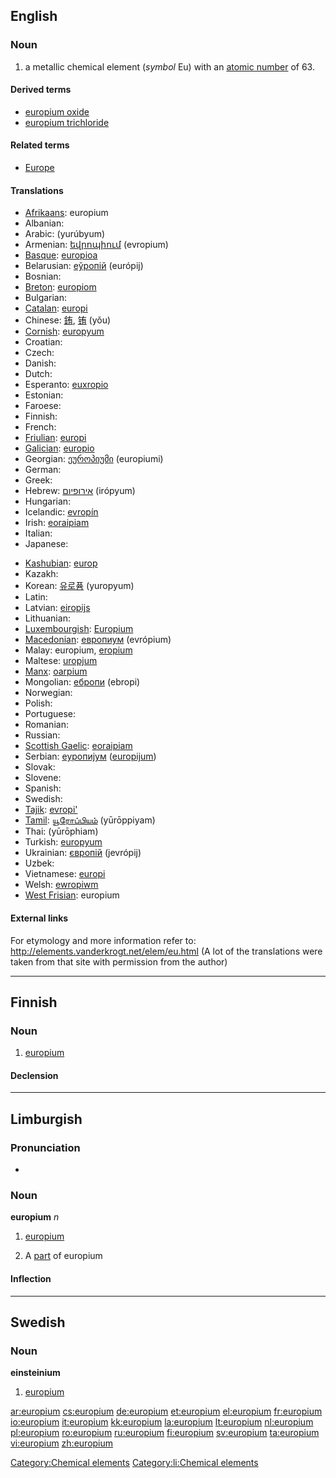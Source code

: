 {{also|Europium}}
==English==
{{elements|Eu|samarium|Sm|gadolinium|Gd}}

===Noun===
{{en-noun|-}}
{{wikipedia}}

# a metallic chemical element (''symbol'' Eu) with an [[atomic number]] of 63.

====Derived terms====
* [[europium oxide]]
* [[europium trichloride]]

====Related terms====
* [[Europe]]<!--from which "europium" is derived-->

====Translations====
{{trans-top|chemical element}}
* [[Afrikaans]]: europium
* Albanian: {{t-|sq|europ|xs=Albanian}}
* Arabic: {{Arab|[[يروبيوم]]}} (yurúbyum) {{m}}
* Armenian: [[եվրոպիում]] (evropium)
* [[Basque]]: [[europioa]]
* Belarusian: [[еўропiй]] (európij) {{m}}
* Bosnian: {{t-|bs|europij}}
* [[Breton]]: [[europiom]]
* Bulgarian: {{t-|bg|европий|m|tr=evrópij|sc=Cyrl}}
* [[Catalan]]: [[europi]]
* Chinese: [[銪]], [[铕]] (yǒu)
* [[Cornish]]: [[europyum]]
* Croatian: {{t-|hr|europij}}
* Czech: {{t+|cs|europium}}
* Danish: {{t-|da|europium}}
* Dutch: {{t+|nl|europium|n}}
* Esperanto: [[euxropio]]
* Estonian: {{t-|et|euroopium}}
* Faroese: {{t-|fo|europium|xs=Faroese}}
* Finnish: {{t+|fi|europium}}
* French: {{t+|fr|europium|m}}
* [[Friulian]]: [[europi]]
* [[Galician]]: [[europio]]
* Georgian: [[ეუროპიუმი]] (europiumi)
* German: {{t+|de|Europium|n}}
* Greek: {{t+|el|ευρώπιο|n|tr=evrópio|sc=Grek}}
* Hebrew: [[אירופיום]] (irópyum)
* Hungarian: {{t+|hu|európium}}
* Icelandic: [[evropín]]
* Irish: [[eoraipiam]]
* Italian: {{t+|it|europio|m}}
* Japanese: {{t+|ja|ユウロピウム|tr=yūropiumu|sc=Jpan}}
{{trans-mid}}
* [[Kashubian]]: [[europ]]
* Kazakh: {{t-|kk|европий|tr=evropii|sc=Cyrl|xs=Kazakh}}
* Korean: [[유로퓸]] (yuropyum)
* Latin: {{t+|la|europium}}
* Latvian: [[eiropijs]]
* Lithuanian: {{t+|lt|europis|xs=Lithuanian}}
* [[Luxembourgish]]: [[Europium]]
* [[Macedonian]]: [[европиум]] (evrópium) {{m}}
* Malay: europium, [[eropium]]
* Maltese: [[uropjum]]
* [[Manx]]: [[oarpium]]
* Mongolian: [[ебропи]] (ebropi)
* Norwegian: {{t-|no|europium}}
* Polish: {{t+|pl|europ|m}}
* Portuguese: {{t+|pt|európio|m}}
* Romanian: {{t+|ro|europiu|n}}
* Russian: {{t+|ru|европий|m|tr=jevrópij|sc=Cyrl}}
* [[Scottish Gaelic]]: [[eoraipiam]]
* Serbian: [[еуропиjум]] ([[europijum]]) {{m}}
* Slovak: {{t-|sk|europium}}
* Slovene: {{t+|sl|evropij}}
* Spanish: {{t+|es|europio|m}}
* Swedish: {{t+|sv|europium|n}}
* [[Tajik]]: [[evropi']]
* [[Tamil]]: [[யூரோப்பியம்]] (yūrōppiyam)
* Thai: {{Thai|[[ยูโรเพียม]]}} (yūrōphiam)
* Turkish: [[europyum]]
* Ukrainian: [[європiй]] (jevrópij) {{m}}
* Uzbek: {{t-|uz|европий|tr=evropiy|sc=Cyrl|xs=Uzbek}}
* Vietnamese: [[europi]]
* Welsh: [[ewropiwm]]
* [[West Frisian]]: europium
{{trans-bottom}}

====External links====
For etymology and more information refer to:
http://elements.vanderkrogt.net/elem/eu.html
(A lot of the translations were taken from that site with permission from the author)

[[Category:Chemical elements]]

----

==Finnish==
{{wikipedia|lang=fi}}

===Noun===
{{infl|fi|noun}}

# {{element|lang=fi}} [[#English|europium]]

====Declension====
{{fi-decl-risti|europium}}

----

==Limburgish==

===Pronunciation===
* {{IPA|[øː˧ˈʁoː˨pjɔ˧m]|lang=li}}

===Noun===
'''europium''' ''n''

# {{uncountable|lang=li}} [[europium#English|europium]]
# A [[part]] of europium

====Inflection====
{{li-noun-um|europi}}

[[Category:li:Chemical elements]]

----

==Swedish==

===Noun===
{{sv-noun-unc-irreg-n|2=europiet}}
'''einsteinium''' {{n}}

# {{element|lang=sv}} [[#English|europium]]

[[ar:europium]]
[[cs:europium]]
[[de:europium]]
[[et:europium]]
[[el:europium]]
[[fr:europium]]
[[io:europium]]
[[it:europium]]
[[kk:europium]]
[[la:europium]]
[[lt:europium]]
[[nl:europium]]
[[pl:europium]]
[[ro:europium]]
[[ru:europium]]
[[fi:europium]]
[[sv:europium]]
[[ta:europium]]
[[vi:europium]]
[[zh:europium]]